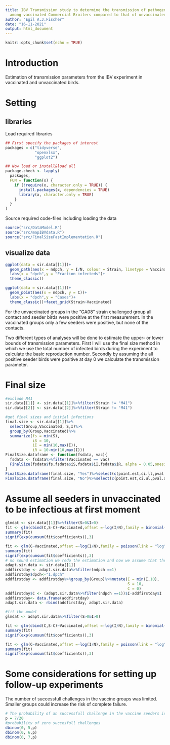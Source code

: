 ```yaml
---
title: IBV Transmission study to determine the transmission of pathogenic IBV (Challenge)
  among vaccinated Commercial Broilers compared to that of unvaccinated birds
author: "Egil A.J.Fischer"
date: "16-11-2021"
output: html_document
---
```


```r
knitr::opts_chunk$set(echo = TRUE)
```

# Introduction 

Estimation of transmission parameters from the IBV experiment in vaccinated and unvaccinated birds. 

# Setting

## libraries
Load required libraries

```r
## First specify the packages of interest
packages = c("tidyverse",
             "openxlsx",
             "ggplot2")

## Now load or install&load all
package.check <- lapply(
  packages,
  FUN = function(x) {
    if (!require(x, character.only = TRUE)) {
      install.packages(x, dependencies = TRUE)
      library(x, character.only = TRUE)
    }
  }
)
```

Source required code-files including loading the data

```r
source("src/DataModel.R")
source("src/mapIBVdata.R")
source("src/FinalSizeFastImplementation.R")

```

## visualize data

```r
ggplot(data = sir.data[[1]])+
  geom_path(aes(x = ndpch, y = I/N, colour = Strain, linetype = Vaccinated))+
  labs(x = "dpch",y = "Fraction infecteds")+
  theme_classic()

ggplot(data = sir.data[[1]])+
  geom_point(aes(x = ndpch, y = C))+
  labs(x = "dpch",y = "Cases")+
  theme_classic()+facet_grid(Strain~Vaccinated)


```

For the unvaccinated groups in the "GA08" strain challenged group all contact and seeder birds were positive at the first measurement. 
In the vaccinated groups only a few seeders were positive, but none of the contacts. 

Two different types of analyses will be done to estimate the upper- or lower bounds of transmission parameters. First I will use the final size method in which we use the total number of infected birds during the experiment to calculate the basic reproduction number. 
Secondly by assuming the all positive seeder birds were positive at day 0 we calculate the transmission parameter. 

# Final size
```r
#exclude M41
sir.data[[1]] <- sir.data[[1]]%>%filter(Strain != "M41")
sir.data[[2]] <- sir.data[[2]]%>%filter(Strain != "M41")

#get final sizes and initial infections
final.size <- sir.data[[1]]%>%
  select(Group,Vaccinated, S,I)%>%
  group_by(Group,Vaccinated)%>%
  summarize(fs = min(S),
            iS = 10,
            iI = min(10,max(I)),
            iR = 10-min(10,max(I)))
FinalSize.dataframe <- function(fsdata, vac){
  fsdata <- fsdata%>%filter(Vaccinated == vac)
  FinalSize(fsdata$fs,fsdata$iS,fsdata$iI,fsdata$iR, alpha = 0.05,onesided = TRUE, max.val = 250)
}
FinalSize.dataframe(final.size, "Yes")%>%select(c(point.est,ci.ll,pval.below1))
FinalSize.dataframe(final.size, "No")%>%select(c(point.est,ci.ul,pval.above1))

```
# Assume all seeders in unvaccinated to be infectious at first moment
```r
glmdat <- sir.data[[1]]%>%filter(S>0&I>0)
fit <- glm(cbind(C,S-C)~Vaccinated,offset =-log(I/N),family = binomial(link = "cloglog"),data = glmdat)
summary(fit)
signif(exp(cumsum(fit$coefficients)),3)

fit <- glm(C~Vaccinated,offset =-log(I/N),family = poisson(link = "log"),data = glmdat)
summary(fit)
signif(exp(cumsum(fit$coefficients)),3)
# no sound estimation we redo the estimation and now we assume that the infectious birds were actually infected at dpch = 1
adapt.sir.data <- sir.data[[1]]
addfirstday <- adapt.sir.data%>%filter(ndpch ==1)
addfirstday$dpch<-"1.dpch"
addfirstday <- addfirstday%>%group_by(Group)%>%mutate(I = min(I,10),
                                                      S = 10,
                                                      C = 0)
addfirstday$C <- (adapt.sir.data%>%filter(ndpch ==1))$I-addfirstday$I
addfirstday<- data.frame(addfirstday)
adapt.sir.data <- rbind(addfirstday, adapt.sir.data)

#fit the model
glmdat <- adapt.sir.data%>%filter(S>0&I>0)

fit <- glm(cbind(C,S-C)~Vaccinated,offset =-log(I/N),family = binomial(link = "cloglog"),data = glmdat)
summary(fit)
signif(exp(cumsum(fit$coefficients)),3)

fit <- glm(C~Vaccinated,offset =-log(I/N),family = poisson(link = "log"),data = glmdat)
summary(fit)
signif(exp(cumsum(fit$coefficients)),3)

```


# Some considerations for setting up follow-up experiments

The number of successfull challenges in the vaccine groups was limited. Smaller groups could increase the risk of complete failure. 
```r
# The probability of an successfull challenge in the vaccine seeders is:
p = 7/20
#probability of zero succesfull challenges
dbinom(0, 5,p)
dbinom(0, 6,p)
dbinom(0, 7,p)

```